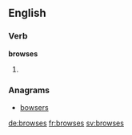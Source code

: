 
==English==

===Verb===
'''browses'''

# {{third-person singular of|browse}}

===Anagrams===
* [[bowsers#English|bowsers]]

[[de:browses]]
[[fr:browses]]
[[sv:browses]]